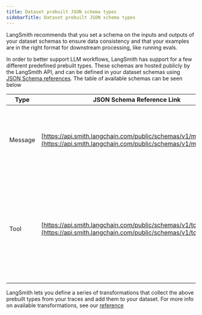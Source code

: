 ```yaml
---
title: Dataset prebuilt JSON schema types
sidebarTitle: Dataset prebuilt JSON schema types
---
```


LangSmith recommends that you set a schema on the inputs and outputs of your dataset schemas to ensure data consistency and that your examples are in the right format for downstream processing, like running evals.

In order to better support LLM workflows, LangSmith has support for a few different predefined prebuilt types. These schemas are hosted publicly by the LangSmith API, and can be defined in your dataset schemas using [JSON Schema references](https://json-schema.org/understanding-json-schema/structuring#dollarref). The table of available schemas can be seen below

| Type    | JSON Schema Reference Link                                                                                                       | Usage                                                                                                                     |
| ------- | -------------------------------------------------------------------------------------------------------------------------------- | ------------------------------------------------------------------------------------------------------------------------- |
| Message | [https://api.smith.langchain.com/public/schemas/v1/message.json](https://api.smith.langchain.com/public/schemas/v1/message.json) | Represents messages sent to a chat model, following the OpenAI standard format.                                           |
| Tool    | [https://api.smith.langchain.com/public/schemas/v1/tooldef.json](https://api.smith.langchain.com/public/schemas/v1/tooldef.json) | Tool definitions available to chat models for function calling, defined in OpenAI's JSON Schema inspired function format. |

LangSmith lets you define a series of transformations that collect the above prebuilt types from your traces and add them to your dataset. For more info on available transformations, see our [reference](/langsmith/dataset-transformations)
